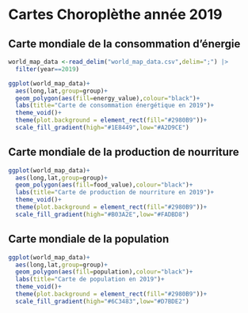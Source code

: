 # Cartes Choroplèthe année 2019

## Carte mondiale de la consommation d'énergie

```r

world_map_data <-read_delim("world_map_data.csv",delim=";") |> 
  filter(year==2019)

ggplot(world_map_data)+
  aes(long,lat,group=group)+
  geom_polygon(aes(fill=energy_value),colour="black")+
  labs(title="Carte de consommation énergétique en 2019")+
  theme_void()+
  theme(plot.background = element_rect(fill="#2980B9"))+
  scale_fill_gradient(high="#1E8449",low="#A2D9CE")

```

## Carte mondiale de la production de nourriture

```r
ggplot(world_map_data)+
  aes(long,lat,group=group)+
  geom_polygon(aes(fill=food_value),colour="black")+
  labs(title="Carte de production de nourriture en 2019")+
  theme_void()+
  theme(plot.background = element_rect(fill="#2980B9"))+
  scale_fill_gradient(high="#B03A2E",low="#FADBD8")

```

## Carte mondiale de la population

```r
ggplot(world_map_data)+
  aes(long,lat,group=group)+
  geom_polygon(aes(fill=population),colour="black")+
  labs(title="Carte de population en 2019")+
  theme_void()+
  theme(plot.background = element_rect(fill="#2980B9"))+
  scale_fill_gradient(high="#6C3483",low="#D7BDE2")
```
